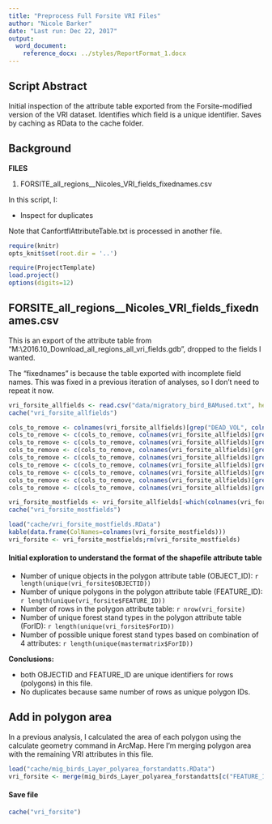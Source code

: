 ```yaml
---
title: "Preprocess Full Forsite VRI Files"
author: "Nicole Barker"
date: "Last run: Dec 22, 2017"
output: 
  word_document:
    reference_docx: ../styles/ReportFormat_1.docx
---
```

## Script Abstract
Initial inspection of the attribute table exported from the Forsite-modified version of the VRI dataset. Identifies which field is a unique identifier. Saves by caching as RData to the cache folder. 

## Background

**FILES**

1. FORSITE_all_regions__Nicoles_VRI_fields_fixednames.csv

In this script, I: 

* Inspect for duplicates

Note that CanfortflAttributeTable.txt is processed in another file. 


``` r
require(knitr)
opts_knit$set(root.dir = '..')
```

``` r
require(ProjectTemplate)
load.project()
options(digits=12)
```


## FORSITE_all_regions__Nicoles_VRI_fields_fixednames.csv

This is an export of the attribute table from "M:\DataStuff\SpatialData\VegetationResourceInventory\2016.10_Download\FORSITE_all_regions_all_vri_fields.gdb", dropped to the fields I wanted. 

The "fixednames" is because the table exported with incomplete field names. This was fixed in a previous iteration of analyses, so I don't need to repeat it now. 

``` r
vri_forsite_allfields <- read.csv("data/migratory_bird_BAMused.txt", header=T)
cache("vri_forsite_allfields")

cols_to_remove <- colnames(vri_forsite_allfields)[grep("DEAD_VOL", colnames(vri_forsite_allfields))]
cols_to_remove <- c(cols_to_remove, colnames(vri_forsite_allfields)[grep("LIVE_VOL", colnames(vri_forsite_allfields))])
cols_to_remove <- c(cols_to_remove, colnames(vri_forsite_allfields)[grep("BIOMASS", colnames(vri_forsite_allfields))])
cols_to_remove <- c(cols_to_remove, colnames(vri_forsite_allfields)[grep("LINE_", colnames(vri_forsite_allfields))])
cols_to_remove <- c(cols_to_remove, colnames(vri_forsite_allfields)[grep("LABEL_", colnames(vri_forsite_allfields))])
cols_to_remove <- c(cols_to_remove, colnames(vri_forsite_allfields)[grep("STAND_VOL", colnames(vri_forsite_allfields))])
cols_to_remove <- c(cols_to_remove, colnames(vri_forsite_allfields)[grep("CRUISE", colnames(vri_forsite_allfields))])
cols_to_remove <- c(cols_to_remove, colnames(vri_forsite_allfields)[grep("LABEL", colnames(vri_forsite_allfields))])
cols_to_remove <- c(cols_to_remove, colnames(vri_forsite_allfields)[grep("QUAD", colnames(vri_forsite_allfields))])

vri_forsite_mostfields <- vri_forsite_allfields[-which(colnames(vri_forsite_allfields) %in% cols_to_remove)]
cache("vri_forsite_mostfields")
```

``` r
load("cache/vri_forsite_mostfields.RData")
kable(data.frame(ColNames=colnames(vri_forsite_mostfields)))
vri_forsite <- vri_forsite_mostfields;rm(vri_forsite_mostfields)
```

#### Initial exploration to understand the format of the shapefile attribute table

* Number of unique objects in the polygon attribute table (OBJECT_ID): `r length(unique(vri_forsite$OBJECTID))`
* Number of unique polygons in the polygon attribute table (FEATURE_ID): `r length(unique(vri_forsite$FEATURE_ID))`
* Number of rows in the polygon attribute table: `r nrow(vri_forsite)`
* Number of unique forest stand types in the polygon attribute table (ForID): `r length(unique(vri_forsite$ForID))` 
* Number of possible unique forest stand types based on combination of 4 attributes: `r length(unique(mastermatrix$ForID))`

**Conclusions:** 

* both OBJECTID and FEATURE_ID are unique identifiers for rows (polygons) in this file.
* No duplicates because same number of rows as unique polygon IDs. 

## Add in polygon area

In a previous analysis, I calculated the area of each polygon using the calculate geometry command in ArcMap. 
Here I'm merging polygon area with the remaining VRI attributes in this file. 

``` r
load("cache/mig_birds_Layer_polyarea_forstandatts.RData")
vri_forsite <- merge(mig_birds_Layer_polyarea_forstandatts[c("FEATURE_ID", "polygon_area_cal")], vri_forsite, by="FEATURE_ID", all=T)
```

#### Save file

``` r
cache("vri_forsite")
```
